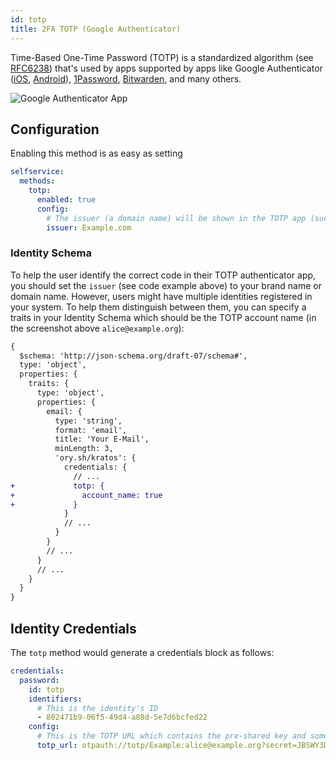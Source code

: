 ```yaml
---
id: totp
title: 2FA TOTP (Google Authenticator)
---
```


Time-Based One-Time Password (TOTP) is a standardized algorithm (see [RFC6238](https://datatracker.ietf.org/doc/html/rfc6238))
that's used by apps supported by apps like Google Authenticator
([iOS](https://apps.apple.com/us/app/google-authenticator/id388497605),
[Android](https://play.google.com/store/apps/details?id=com.google.android.apps.authenticator2)),
[1Password](https://support.1password.com/one-time-passwords/),
[Bitwarden](https://bitwarden.com/help/article/authenticator-keys/), and many others.

![Google Authenticator App](../../images/totp-google-auth-app.png)

## Configuration

Enabling this method is as easy as setting

```yaml title="kratos.config.yml"
selfservice:
  methods:
    totp:
      enabled: true
      config:
        # The issuer (a domain name) will be shown in the TOTP app (such as Google Authenticator). It helps the user differentiate between different codes.
        issuer: Example.com
```

### Identity Schema

To help the user identify the correct code in their TOTP authenticator app, you should set the `issuer` (see code example above)
to your brand name or domain name. However, users might have multiple identities registered in your system. To help them
distinguish between them, you can specify a traits in your Identity Schema which should be the TOTP account name (in the
screenshot above `alice@example.org`):

```patch title="identity.schema.json"
{
  $schema: 'http://json-schema.org/draft-07/schema#',
  type: 'object',
  properties: {
    traits: {
      type: 'object',
      properties: {
        email: {
          type: 'string',
          format: 'email',
          title: 'Your E-Mail',
          minLength: 3,
          'ory.sh/kratos': {
            credentials: {
              // ...
+             totp: {
+               account_name: true
+             }
            }
            // ...
          }
        }
        // ...
      }
      // ...
    }
  }
}
```

## Identity Credentials

The `totp` method would generate a credentials block as follows:

```yaml
credentials:
  password:
    id: totp
    identifiers:
      # This is the identity's ID
      - 802471b9-06f5-49d4-a88d-5e7d6bcfed22
    config:
      # This is the TOTP URL which contains the pre-shared key and some additional meta-information.
      totp_url: otpauth://totp/Example:alice@example.org?secret=JBSWY3DPEHPK3PXP&issuer=Example
```
